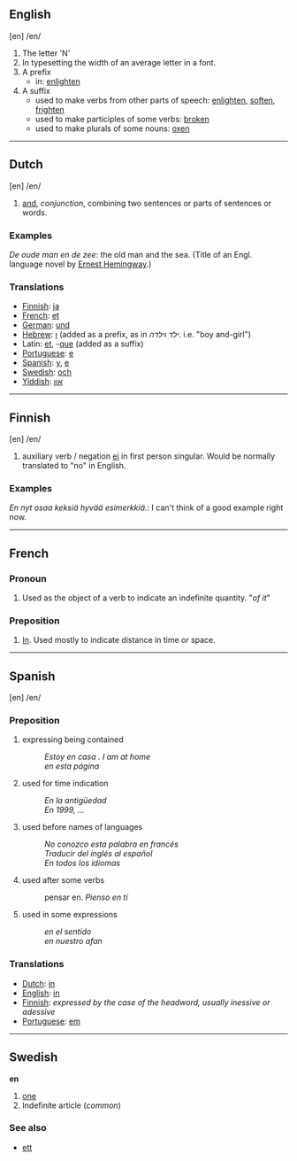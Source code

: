 ==English==
[en] /en/

# The letter 'N'
# In typesetting the width of an average letter in a font.
# A prefix
#* in: [[enlighten]]
# A suffix
#* used to make verbs from other parts of speech: [[enlighten]], [[soften]], [[frighten]]
#* used to make participles of some verbs: [[break|broken]]
#* used to make plurals of some nouns: [[ox]]en
----
==Dutch==
[en] /en/

# [[and]], ''conjunction'', combining two sentences or parts of sentences or words.

=== Examples ===

''De oude man en de zee'': the old man and the sea. (Title of an Engl. language novel by [[en:Ernest Hemingway|Ernest Hemingway]].)

=== Translations ===

* [[Finnish]]: [[ja]]
* [[French]]: [[et]]
* [[German]]: [[und]]
* [[Hebrew]]: [[ו]] (added as a prefix, as in  ''ילד וילדה''. i.e. "boy and-girl")
*Latin: [[et]], -[[que]] (added as a suffix)
* [[Portuguese]]: [[e]]
* [[Spanish]]: [[y]], [[e]]
* [[Swedish]]: [[och]]
* [[Yiddish]]: [[און]]
----

==Finnish==
[en] /en/

# auxiliary verb / negation [[ei]] in first person singular. Would be normally translated to "no" in English.

=== Examples ===
''En nyt osaa keksiä hyvää esimerkkiä.'': I can't think of a good example right now.

----
==French==
===Pronoun===
# Used as the object of a verb to indicate an indefinite quantity. "''of it''"
===Preposition===
# [[In]].  Used mostly to indicate distance in time or space.
----
==Spanish==
[en] /en/ 

===Preposition===
#  expressing being contained
#:''Estoy en casa . I am at home''
#:''en esta página''
#  used for time indication
#: ''En la antigüedad''
#: ''En 1999, ...''
#  used before names of languages
#: ''No conozco esta palabra en francés''
#: ''Traducir del inglés al español''
#:''En todos los idiomas''
#  used after some verbs
#: pensar en. ''Pienso en tí''
# used in some expressions
#: ''en el sentido''
#: ''en nuestro afan''


=== Translations ===

* [[Dutch]]: [[in]]
* [[English]]: [[in]]
* [[Finnish]]: ''expressed by the case of the headword, usually inessive or adessive''
* [[Portuguese]]: [[em]]

----

==Swedish==
'''en'''

#[[one]]
#Indefinite article (''common'')

===See also===
*[[ett]]